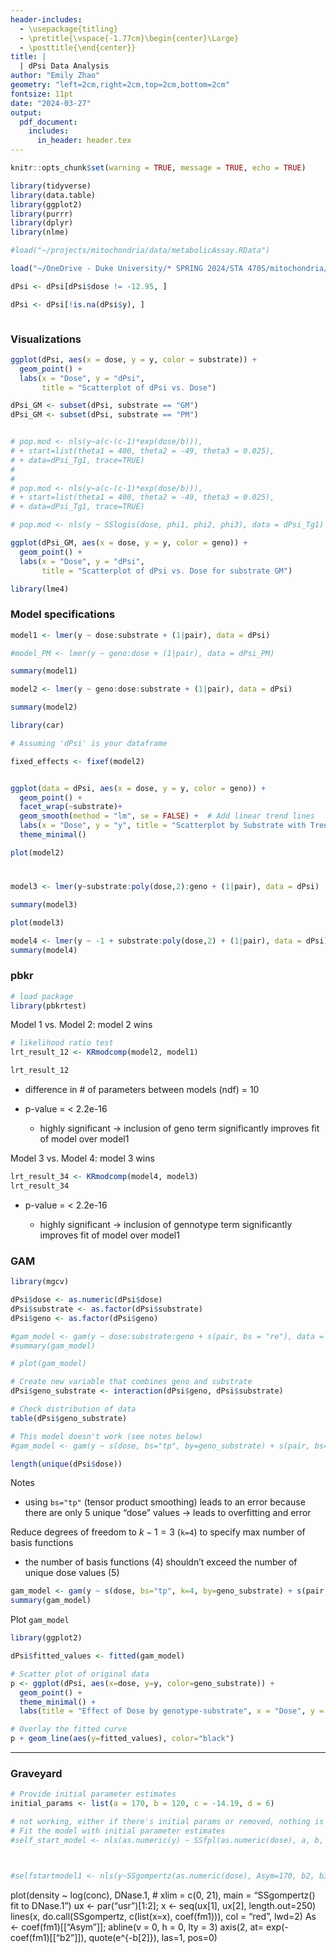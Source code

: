 ```yaml
---
header-includes:
  - \usepackage{titling}
  - \pretitle{\vspace{-1.77cm}\begin{center}\Large}
  - \posttitle{\end{center}}
title: |
  | dPsi Data Analysis
author: "Emily Zhao"
geometry: "left=2cm,right=2cm,top=2cm,bottom=2cm"
fontsize: 11pt
date: "2024-03-27"
output:
  pdf_document:
    includes:
      in_header: header.tex
---
```


```r
knitr::opts_chunk$set(warning = TRUE, message = TRUE, echo = TRUE)
```

```r

library(tidyverse)
library(data.table)
library(ggplot2)
library(purrr)
library(dplyr)
library(nlme)

```

```r

#load("~/projects/mitochondria/data/metabolicAssay.RData")

load("~/OneDrive - Duke University/* SPRING 2024/STA 470S/mitochondria/data/metabolicAssay.RData")

dPsi <- dPsi[dPsi$dose != -12.95, ]

dPsi <- dPsi[!is.na(dPsi$y), ]



```

### Visualizations

```r
ggplot(dPsi, aes(x = dose, y = y, color = substrate)) +
  geom_point() +
  labs(x = "Dose", y = "dPsi",
       title = "Scatterplot of dPsi vs. Dose")
```

```r

dPsi_GM <- subset(dPsi, substrate == "GM")
dPsi_GM <- subset(dPsi, substrate == "PM")


# pop.mod <- nls(y~a(c-(c-1)*exp(dose/b))),
# + start=list(theta1 = 400, theta2 = -49, theta3 = 0.025),
# + data=dPsi_Tg1, trace=TRUE)
# 
# 
# pop.mod <- nls(y~a(c-(c-1)*exp(dose/b))),
# + start=list(theta1 = 400, theta2 = -49, theta3 = 0.025),
# + data=dPsi_Tg1, trace=TRUE)

```

```r
# pop.mod <- nls(y ~ SSlogis(dose, phi1, phi2, phi3), data = dPsi_Tg1)
```

```r

ggplot(dPsi_GM, aes(x = dose, y = y, color = geno)) +
  geom_point() +
  labs(x = "Dose", y = "dPsi",
       title = "Scatterplot of dPsi vs. Dose for substrate GM")
```

```r
library(lme4)
```

### Model specifications

```r

model1 <- lmer(y ~ dose:substrate + (1|pair), data = dPsi)

#model_PM <- lmer(y ~ geno:dose + (1|pair), data = dPsi_PM)

summary(model1)

model2 <- lmer(y ~ geno:dose:substrate + (1|pair), data = dPsi)

summary(model2)

library(car)

```

```r
# Assuming 'dPsi' is your dataframe

fixed_effects <- fixef(model2)


ggplot(data = dPsi, aes(x = dose, y = y, color = geno)) +
  geom_point() +
  facet_wrap(~substrate)+
  geom_smooth(method = "lm", se = FALSE) +  # Add linear trend lines
  labs(x = "Dose", y = "y", title = "Scatterplot by Substrate with Trend Lines") +
  theme_minimal()

```

```r
plot(model2)

```

# 

```r
model3 <- lmer(y~substrate:poly(dose,2):geno + (1|pair), data = dPsi)

summary(model3)
```

```r
plot(model3)
```

```r
model4 <- lmer(y ~ -1 + substrate:poly(dose,2) + (1|pair), data = dPsi)
summary(model4)
```

### pbkr

```r
# load package
library(pbkrtest)
```

Model 1 vs. Model 2: model 2 wins

```r
# likelihood ratio test
lrt_result_12 <- KRmodcomp(model2, model1)

lrt_result_12
```

-   difference in \# of parameters between models (ndf) = 10

-   p-value = \< 2.2e-16

    -   highly significant -\> inclusion of geno term significantly improves fit of model over model1

Model 3 vs. Model 4: model 3 wins

```r
lrt_result_34 <- KRmodcomp(model4, model3)
lrt_result_34
```

-   p-value = \< 2.2e-16

    -   highly significant -\> inclusion of gennotype term significantly improves fit of model over model1

### GAM

```r
library(mgcv)

dPsi$dose <- as.numeric(dPsi$dose)
dPsi$substrate <- as.factor(dPsi$substrate)
dPsi$geno <- as.factor(dPsi$geno)

#gam_model <- gam(y ~ dose:substrate:geno + s(pair, bs = "re"), data = dPsi)
#summary(gam_model)
```

```r
# plot(gam_model)
```

```r
# Create new variable that combines geno and substrate
dPsi$geno_substrate <- interaction(dPsi$geno, dPsi$substrate)

# Check distribution of data
table(dPsi$geno_substrate)

# This model doesn't work (see notes below)
#gam_model <- gam(y ~ s(dose, bs="tp", by=geno_substrate) + s(pair, bs="re"), data = dPsi) 

length(unique(dPsi$dose))
```

Notes

-   using `bs="tp"` (tensor product smoothing) leads to an error because there are only 5 unique "dose" values -\> leads to overfitting and error

Reduce degrees of freedom to $k-1=3$ (`k=4`) to specify max number of basis functions

-   the number of basis functions (4) shouldn't exceed the number of unique dose values (5)

```r
gam_model <- gam(y ~ s(dose, bs="tp", k=4, by=geno_substrate) + s(pair, bs="re"), data = dPsi)
summary(gam_model)
```

Plot `gam_model`

```r
library(ggplot2)

dPsi$fitted_values <- fitted(gam_model)

# Scatter plot of original data
p <- ggplot(dPsi, aes(x=dose, y=y, color=geno_substrate)) +
  geom_point() +
  theme_minimal() +
  labs(title = "Effect of Dose by genotype-substrate", x = "Dose", y = "Response")

# Overlay the fitted curve
p + geom_line(aes(y=fitted_values), color="black")
```

------------------------------------------------------------------------

### Graveyard

```r

# Provide initial parameter estimates
initial_params <- list(a = 170, b = 120, c = -14.19, d = 6)

# not working, either if there's initial params or removed, nothing is working
# Fit the model with initial parameter estimates
#self_start_model <- nls(as.numeric(y) ~ SSfpl(as.numeric(dose), a, b, c, d)|geno, data = dPsi_GM, start = initial_params)



#selfstartmodel1 <- nls(y~SSgompertz(as.numeric(dose), Asym=170, b2, b3)|geno, data=dPsi_GM)


```

plot(density \~ log(conc), DNase.1, \# xlim = c(0, 21), main = "SSgompertz() fit to DNase.1") ux \<- par("usr")\[1:2\]; x \<- seq(ux\[1\], ux\[2\], length.out=250) lines(x, do.call(SSgompertz, c(list(x=x), coef(fm1))), col = "red", lwd=2) As \<- coef(fm1)\[\["Asym"\]\]; abline(v = 0, h = 0, lty = 3) axis(2, at= exp(-coef(fm1)\[\["b2"\]\]), quote(e\^{-b\[2\]}), las=1, pos=0)
